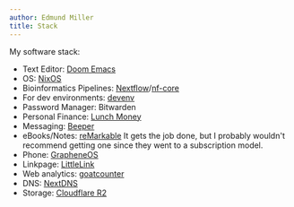 ```yaml
---
author: Edmund Miller
title: Stack
---
```


My software stack:

- Text Editor: [Doom Emacs](https://github.com/doomemacs/doomemacs)
- OS: [NixOS](https://nixos.org/)
- Bioinformatics Pipelines:
  [Nextflow](https://www.nextflow.io/)/[nf-core](https://nf-co.re/)
- For dev environments: [devenv](https://devenv.sh/)
- Password Manager: Bitwarden
- Personal Finance: [Lunch
  Money](https://lunchmoney.app/?refer=fn4913qg)
- Messaging: [Beeper](https://refer.beeper.com/1aaeim)
- eBooks/Notes: [reMarkable](https://remarkable.com/) It gets the job
  done, but I probably wouldn\'t recommend getting one since they went
  to a subscription model.
- Phone: [GrapheneOS](https://grapheneos.org/)
- Linkpage: [LittleLink](https://littlelink.io/)
- Web analytics: [goatcounter](https://github.com/arp242/goatcounter)
- DNS: [NextDNS](https://nextdns.io/?from=w83mbq74)
- Storage: [Cloudflare R2](https://developers.cloudflare.com/r2)
